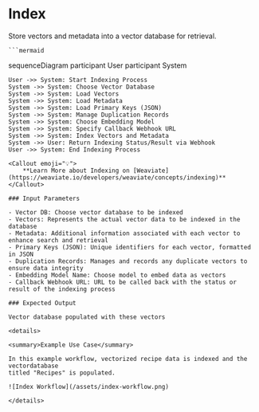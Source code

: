 # Index

Store vectors and metadata into a vector database for retrieval.

    ```mermaid
sequenceDiagram
    participant User
    participant System

    User ->> System: Start Indexing Process
    System ->> System: Choose Vector Database
    System ->> System: Load Vectors
    System ->> System: Load Metadata
    System ->> System: Load Primary Keys (JSON)
    System ->> System: Manage Duplication Records
    System ->> System: Choose Embedding Model
    System ->> System: Specify Callback Webhook URL
    System ->> System: Index Vectors and Metadata
    System ->> User: Return Indexing Status/Result via Webhook
    User ->> System: End Indexing Process

```
<Callout emoji="💡">
    **Learn More about Indexing on [Weaviate](https://weaviate.io/developers/weaviate/concepts/indexing)**
</Callout>

### Input Parameters

- Vector DB: Choose vector database to be indexed 
- Vectors: Represents the actual vector data to be indexed in the database
- Metadata: Additional information associated with each vector to enhance search and retrieval
- Primary Keys (JSON): Unique identifiers for each vector, formatted in JSON
- Duplication Records: Manages and records any duplicate vectors to ensure data integrity
- Embedding Model Name: Choose model to embed data as vectors
- Callback Webhook URL: URL to be called back with the status or result of the indexing process

### Expected Output

Vector database populated with these vectors

<details>

<summary>Example Use Case</summary>

In this example workflow, vectorized recipe data is indexed and the vectordatabase 
titled "Recipes" is populated.

![Index Workflow](/assets/index-workflow.png)

</details>